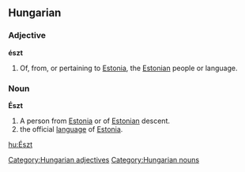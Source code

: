 ==Hungarian==
===Adjective===
'''észt'''
#Of, from, or pertaining to [[Estonia]], the [[Estonian]] people or language.

===Noun===
'''Észt'''
#A person from [[Estonia]] or of [[Estonian]] descent.
#the official [[language]] of [[Estonia]].

[[hu:Észt]]
[[Category:Hungarian adjectives]]
[[Category:Hungarian nouns]]